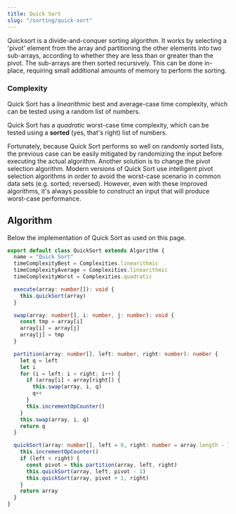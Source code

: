 ```yaml
---
title: Quick Sort
slug: "/sorting/quick-sort"
---
```


Quicksort is a divide-and-conquer sorting algorithm. It works by selecting a 'pivot' element from the array and partitioning the other elements into two sub-arrays, according to whether they are less than or greater than the pivot. The sub-arrays are then sorted recursively. This can be done in-place, requiring small additional amounts of memory to perform the sorting.

### Complexity

Quick Sort has a *linearithmic* best and average-case time complexity, which can be tested using a random list of numbers.

<ComplexityChart title="Time complexity of Quick Sort on a random list of numbers">
    <ComplexitySeries/>
    <AnalysisSeries id="quick-sort-random" algorithms={[Algorithms.quickSort]} dataSets={[DataSets.random]}/>
</ComplexityChart>

Quick Sort has a *quadratic* worst-case time complexity, which can be tested using a **sorted** (yes, that's right) list of numbers.

<ComplexityChart title="Time complexity of Quick Sort on a sorted list of numbers">
    <ComplexitySeries/>
    <AnalysisSeries id="quick-sort-sorted" algorithms={[Algorithms.quickSort]} dataSets={[DataSets.sorted]}/>
</ComplexityChart>

Fortunately, because Quick Sort performs so well on randomly sorted lists, the previous case can be easily mitigated by randomizing the input before executing the actual algorithm. Another solution is to change the pivot selection algorithm. Modern versions of Quick Sort use intelligent pivot selection algorithms in order to avoid the worst-case scenario in common data sets (e.g. sorted; reversed). However, even with these improved algorithms, it's always possible to construct an input that will produce worst-case performance.

<ComplexityChart title="Time complexity of Quick Sort on a several blended lists of numbers">
    <ComplexitySeries/>
    <AnalysisSeries id="quick-sort-blended" algorithms={[Algorithms.quickSort]} dataSets={DataSets.repeat(DataSets.blender, 3, true)} scatter={true} sizes={[1000, 1250, 1500, 1750, 2000, 2250, 2500, 2750, 3000, 3500, 4000, 4500, 5000]}/>
</ComplexityChart>

## Algorithm

Below the implementation of Quick Sort as used on this page.

```ts:title=src/algorithms/quick-sort.ts
export default class QuickSort extends Algorithm {
  name = "Quick Sort"
  timeComplexityBest = Complexities.linearithmic
  timeComplexityAverage = Complexities.linearithmic
  timeComplexityWorst = Complexities.quadratic

  execute(array: number[]): void {
    this.quickSort(array)
  }

  swap(array: number[], i: number, j: number): void {
    const tmp = array[i]
    array[i] = array[j]
    array[j] = tmp
  }

  partition(array: number[], left: number, right: number): number {
    let q = left
    let i
    for (i = left; i < right; i++) {
      if (array[i] < array[right]) {
        this.swap(array, i, q)
        q++
      }
      this.incrementOpCounter()
    }
    this.swap(array, i, q)
    return q
  }

  quickSort(array: number[], left = 0, right: number = array.length - 1): number[] {
    this.incrementOpCounter()
    if (left < right) {
      const pivot = this.partition(array, left, right)
      this.quickSort(array, left, pivot - 1)
      this.quickSort(array, pivot + 1, right)
    }
    return array
  }
}
```

